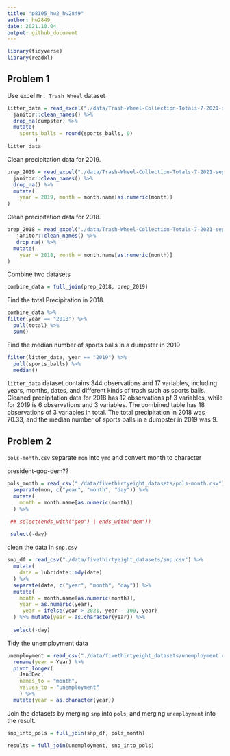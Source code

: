 ```yaml
---
title: "p8105_hw2_hw2849"
author: hw2849
date: 2021.10.04
output: github_document
---
```


```r
library(tidyverse)
library(readxl)
```

## Problem 1

Use excel `Mr. Trash Wheel` dataset

```r
litter_data = read_excel("./data/Trash-Wheel-Collection-Totals-7-2021-sept.xlsx", sheet = 1) %>%
  janitor::clean_names() %>%
  drop_na(dumpster) %>%
  mutate(
    sports_balls = round(sports_balls, 0)
         )
litter_data
```

Clean precipitation data for 2019.

```r
prep_2019 = read_excel("./data/Trash-Wheel-Collection-Totals-7-2021-sept.xlsx", sheet = 7, "A2:B14") %>%
  janitor::clean_names() %>%
  drop_na() %>% 
  mutate(
    year = 2019, month = month.name[as.numeric(month)]
) 
```

Clean precipitation data for 2018.

```r
prep_2018 = read_excel("./data/Trash-Wheel-Collection-Totals-7-2021-sept.xlsx", sheet = 8, "A2:B14") %>% 
   janitor::clean_names() %>%
   drop_na() %>% 
  mutate(
    year = 2018, month = month.name[as.numeric(month)]
) 
```

Combine two datasets

```r
combine_data = full_join(prep_2018, prep_2019)
```

Find the total Precipitation in 2018.

```r
combine_data %>% 
filter(year == "2018") %>% 
  pull(total) %>% 
  sum()
```

Find the median number of sports balls in a dumpster in 2019

```r
filter(litter_data, year == "2019") %>% 
  pull(sports_balls) %>% 
  median()
```

`litter_data` dataset contains 344 observations and 17 variables, including years, months, dates, and different kinds of trash such as sports balls. Cleaned precipitation data for 2018 has 12 observations pf 3 variables, while for 2019 is 6 observations and 3 variables. The combined table has 18 observations of 3 variables in total. The total precipitation in 2018 was 70.33, and the median number of sports balls in a dumpster in 2019 was 9. 

## Problem 2

`pols-month.csv` separate `mon` into `ymd` and convert month to character

president-gop-dem?? 

```r
pols_month = read_csv("./data/fivethirtyeight_datasets/pols-month.csv") %>% 
  separate(mon, c("year", "month", "day")) %>% 
  mutate(
    month = month.name[as.numeric(month)] 
  ) %>% 

 ## select(ends_with("gop") | ends_with("dem"))
  
 select(-day)

```

clean the data in `snp.csv`

```r
snp_df = read_csv("./data/fivethirtyeight_datasets/snp.csv") %>% 
  mutate(
    date = lubridate::mdy(date)
  ) %>% 
  separate(date, c("year", "month", "day")) %>% 
  mutate(
    month = month.name[as.numeric(month)],
    year = as.numeric(year),
     year = ifelse(year > 2021, year - 100, year)
  ) %>% mutate(year = as.character(year)) %>% 
   
  select(-day)

```

Tidy the unemployment data

```r
unemployment = read_csv("./data/fivethirtyeight_datasets/unemployment.csv") %>% 
  rename(year = Year) %>% 
  pivot_longer(
    Jan:Dec,
    names_to = "month",
    values_to = "unemployment"
    ) %>% 
  mutate(year = as.character(year))
```

Join the datasets by merging `snp` into `pols`, and merging `unemployment` into the result.

```r
snp_into_pols = full_join(snp_df, pols_month)

results = full_join(unemployment, snp_into_pols)
```

